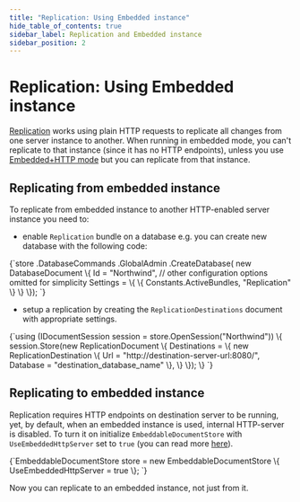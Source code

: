 ```yaml
---
title: "Replication: Using Embedded instance"
hide_table_of_contents: true
sidebar_label: Replication and Embedded instance
sidebar_position: 2
---
```



# Replication: Using Embedded instance

[Replication](../../../server/scaling-out/replication/how-replication-works.mdx) works using plain HTTP requests to replicate all changes from one server instance to another. When running in embedded mode, you can't replicate to that instance (since it has no HTTP endpoints), unless you use [Embedded+HTTP mode](../../../server/installation/embedded.mdx) but you can replicate from that instance.

## Replicating from embedded instance

To replicate from embedded instance to another HTTP-enabled server instance you need to:

- enable `Replication` bundle on a database e.g. you can create new database with the following code:

<TabItem value="from_embedded_server_1" label="from_embedded_server_1">
<CodeBlock language="csharp">
{`store
	.DatabaseCommands
	.GlobalAdmin
	.CreateDatabase(
		new DatabaseDocument
			\{
				Id = "Northwind",
				// other configuration options omitted for simplicity
				Settings =
					\{
						\{ Constants.ActiveBundles, "Replication" \}
					\}
			\});
`}
</CodeBlock>
</TabItem>

- setup a replication by creating the `ReplicationDestinations` document with appropriate settings.

<TabItem value="from_embedded_server_2" label="from_embedded_server_2">
<CodeBlock language="csharp">
{`using (IDocumentSession session = store.OpenSession("Northwind"))
\{
	session.Store(new ReplicationDocument
	\{
		Destinations =
			\{
				new ReplicationDestination
					\{
						Url = "http://destination-server-url:8080/", 
						Database = "destination_database_name"
					\},
			\}
	\});
\}
`}
</CodeBlock>
</TabItem>

## Replicating to embedded instance

Replication requires HTTP endpoints on destination server to be running, yet, by default, when  an embedded instance is used, internal HTTP-server is disabled. To turn it on initialize `EmbeddableDocumentStore` with `UseEmbeddedHttpServer` set to `true` (you can read more [here](../../../server/installation/embedded.mdx)).

<TabItem value="from_embedded_server_3" label="from_embedded_server_3">
<CodeBlock language="csharp">
{`EmbeddableDocumentStore store = new EmbeddableDocumentStore
	            \{
		            UseEmbeddedHttpServer = true
	            \};
`}
</CodeBlock>
</TabItem>

Now you can replicate to an embedded instance, not just from it.

